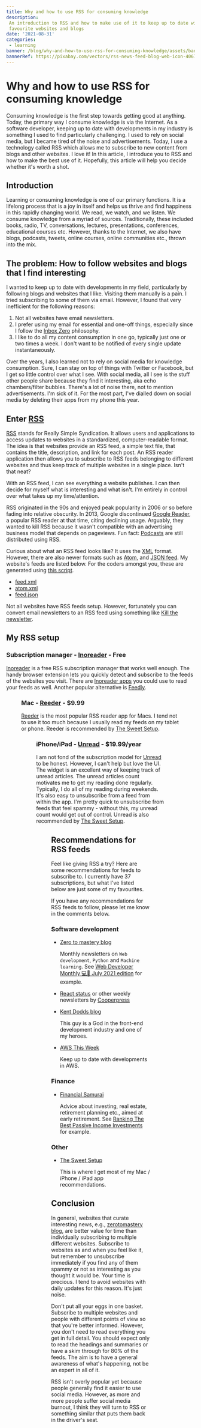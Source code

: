 ```yaml
---
title: Why and how to use RSS for consuming knowledge
description:
 An introduction to RSS and how to make use of it to keep up to date with your
 favourite websites and blogs
date: '2021-08-31'
categories:
 - learning
banner: /blog/why-and-how-to-use-rss-for-consuming-knowledge/assets/banner.svg
bannerRef: https://pixabay.com/vectors/rss-news-feed-blog-web-icon-40674/
---
```


# Why and how to use RSS for consuming knowledge

Consuming knowledge is the first step towards getting good at anything. Today,
the primary way I consume knowledge is via the Internet. As a software
developer, keeping up to date with developments in my industry is something I
used to find particularly challenging. I used to rely on social media, but I
became tired of the noise and advertisements. Today, I use a technology called
RSS which allows me to subscribe to new content from blogs and other websites. I
love it! In this article, I introduce you to RSS and how to make the best use of
it. Hopefully, this article will help you decide whether it's worth a shot.

<!--more-->

## Introduction

Learning or consuming knowledge is one of our primary functions. It is a
lifelong process that is a joy in itself and helps us thrive and find happiness
in this rapidly changing world. We read, we watch, and we listen. We consume
knowledge from a myriad of sources. Traditionally, these included books, radio,
TV, conversations, lectures, presentations, conferences, educational courses
etc. However, thanks to the Internet, we also have blogs, podcasts, tweets,
online courses, online communities etc., thrown into the mix.

<Youtube
 id="yUcd_gXByoQ"
 caption="I was inspired by this talk by Kent Dodds where he describes the Consume -> Build -> Teach  for maximizing your productivity and learning rate."
/>

## The problem: How to follow websites and blogs that I find interesting

I wanted to keep up to date with developments in my field, particularly by
following blogs and websites that I like. Visiting them manually is a pain. I
tried subscribing to some of them via email. However, I found that very
inefficient for the following reasons:

1. Not all websites have email newsletters.
1. I prefer using my email for essential and one-off things, especially since I
   follow the [Inbox Zero](https://www.youtube.com/watch?v=9ql1CQfxWxQ)
   philosophy.
1. I like to do all my content consumption in one go, typically just one or two
   times a week. I don't want to be notified of every single update
   instantaneously.

Over the years, I also learned not to rely on social media for knowledge
consumption. Sure, I can stay on top of things with Twitter or Facebook, but I
get so little control over what I see. With social media, all I see is the stuff
other people share because they find it interesting, aka echo chambers/filter
bubbles. There's a lot of noise there, not to mention advertisements. I'm sick
of it. For the most part, I've dialled down on social media by deleting their
apps from my phone this year.

## Enter [RSS](https://www.wikiwand.com/en/RSS)

[RSS](https://www.wikiwand.com/en/RSS) stands for Really Simple Syndication. It
allows users and applications to access updates to websites in a standardized,
computer-readable format. The idea is that websites provide an RSS feed, a
simple text file, that contains the title, description, and link for each post.
An RSS reader application then allows you to subscribe to RSS feeds belonging to
different websites and thus keep track of multiple websites in a single place.
Isn't that neat?

With an RSS feed, I can see everything a website publishes. I can then decide
for myself what is interesting and what isn't. I'm entirely in control over what
takes up my time/attention.

RSS originated in the 90s and enjoyed peak popularity in 2006 or so before
fading into relative obscurity. In 2013, Google discontinued
[Google Reader](https://www.wikiwand.com/en/Google_Reader), a popular RSS reader
at that time, citing declining usage. Arguably, they wanted to kill RSS because
it wasn't compatible with an advertising business model that depends on
pageviews. Fun fact: [Podcasts](https://www.wikiwand.com/en/Podcast) are still
distributed using RSS.

Curious about what an RSS feed looks like? It uses the
[XML](https://www.wikiwand.com/en/XML) format. However, there are also newer
formats such as [Atom](<https://www.wikiwand.com/en/Atom_(Web_standard)>), and
[JSON feed](https://www.jsonfeed.org/). My website's feeds are listed below. For
the coders amongst you, these are generated using
[this script](https://github.com/bluprince13/bluprince13-next/blob/main/src/modules/generateRss.js).

- [feed.xml](https://bluprince13.com/feed.xml)
- [atom.xml](https://bluprince13.com/atom.xml)
- [feed.json](https://bluprince13.com/feed.json)

Not all websites have RSS feeds setup. However, fortunately you can convert
email newsletters to an RSS feed using something like
[Kill the newsletter](https://kill-the-newsletter.com/).

## My RSS setup

### Subscription manager - [Inoreader](https://www.inoreader.com/) - Free

[Inoreader](https://www.inoreader.com/) is a free RSS subscription manager that
works well enough. The handy browser extension lets you quickly detect and
subscribe to the feeds of the websites you visit. There are
[Inoreader apps](https://www.inoreader.com/apps) you could use to read your
feeds as well. Another popular alternative is [Feedly](https://feedly.com/).

<Figure
 src="/blog/why-and-how-to-use-rss-for-consuming-knowledge/assets/inoreader-browser-extension.png"
 caption="Inoreader browser extension"
 size="l"
/>

### Mac - [Reeder](https://reederapp.com/) - $9.99

[Reeder](https://reederapp.com/) is the most popular RSS reader app for Macs. I
tend not to use it too much because I usually read my feeds on my tablet or
phone. Reeder is recommended by
[The Sweet Setup](https://thesweetsetup.com/apps/best-rss-reader-os-x/).

<Figure
 src="/blog/why-and-how-to-use-rss-for-consuming-knowledge/assets/reeder.png"
 caption="Reeder"
 size="l"
/>

### iPhone/iPad - [Unread](https://www.goldenhillsoftware.com/unread/) - $19.99/year

I am not fond of the subscription model for
[Unread](https://www.goldenhillsoftware.com/unread/) to be honest. However, I
can't help but love the UI. The widget is an excellent way of keeping track of
unread articles. The unread articles count motivates me to get my reading done
regularly. Typically, I do all of my reading during weekends. It's also easy to
unsubscribe from a feed from within the app. I'm pretty quick to unsubscribe
from feeds that feel spammy - without this, my unread count would get out of
control. Unread is also recommended by
[The Sweet Setup](https://thesweetsetup.com/apps/best-rss-app-ipad/).

<Figure
 src="/blog/why-and-how-to-use-rss-for-consuming-knowledge/assets/unread.jpeg"
 caption="From left: Unread widget (at the bottom), list view, unsubscribe button, article view"
 size="l"
/>

## Recommendations for RSS feeds

Feel like giving RSS a try? Here are some recommendations for feeds to subscribe
to. I currently have 37 subscriptions, but what I've listed below are just some
of my favourites.

If you have any recommendations for RSS feeds to follow, please let me know in
the comments below.

### Software development

- [Zero to mastery blog](https://zerotomastery.io/blog/)

  Monthly newsletters on `Web development`, `Python` and `Machine learning`. See
  [Web Developer Monthly 💻🚀 July 2021 edition](https://zerotomastery.io/blog/web-developer-monthly-july-2021)
  for example.

- [React status](https://javascriptweekly.com/) or other weekly newsletters by
  [Cooperpress](https://cooperpress.com/publications/)

- [Kent Dodds blog](https://kentcdodds.com/blog/)

  This guy is a God in the front-end development industry and one of my heroes.

- [AWS This Week](https://acloud.guru/series/aws-this-week)

  Keep up to date with developments in AWS.

### Finance

- [Financial Samurai](https://www.financialsamurai.com/)

  Advice about investing, real estate, retirement planning etc., aimed at early
  retirement. See
  [Ranking The Best Passive Income Investments](https://www.financialsamurai.com/ranking-the-best-passive-income-investments/)
  for example.

### Other

- [The Sweet Setup ](https://thesweetsetup.com/blog/)

  This is where I get most of my Mac / iPhone / iPad app recommendations.

## Conclusion

In general, websites that curate interesting news, e.g.,
[zerotomastery blog](https://zerotomastery.io/blog/), are better value for time
than individually subscribing to multiple different websites. Subscribe to
websites as and when you feel like it, but remember to unsubscribe immediately
if you find any of them spammy or not as interesting as you thought it would be.
Your time is precious. I tend to avoid websites with daily updates for this
reason. It's just noise.

Don't put all your eggs in one basket. Subscribe to multiple websites and people
with different points of view so that you're better informed. However, you don't
need to read everything you get in full detail. You should expect only to read
the headings and summaries or have a skim through for 80% of the feeds. The aim
is to have a general awareness of what's happening, not be an expert in all of
it.

RSS isn't overly popular yet because people generally find it easier to use
social media. However, as more and more people suffer social media burnout, I
think they will turn to RSS or something similar that puts them back in the
driver's seat.
